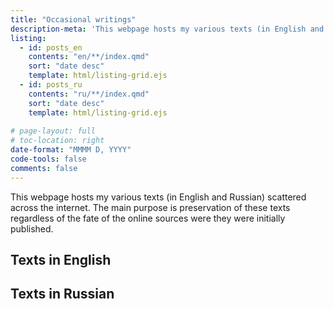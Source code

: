 ```yaml
---
title: "Occasional writings"
description-meta: 'This webpage hosts my various texts (in English and Russian) scattered across the internet'
listing:
  - id: posts_en
    contents: "en/**/index.qmd"
    sort: "date desc"
    template: html/listing-grid.ejs
  - id: posts_ru
    contents: "ru/**/index.qmd"
    sort: "date desc"
    template: html/listing-grid.ejs
    
# page-layout: full
# toc-location: right
date-format: "MMMM D, YYYY"
code-tools: false
comments: false
---
```


This webpage hosts my various texts (in English and Russian) scattered across the internet. The main purpose is preservation of these texts regardless of the fate of the online sources were they were initially published. 


## Texts in English

::: {#posts_en}
:::

## Texts in Russian

::: {#posts_ru}
:::



